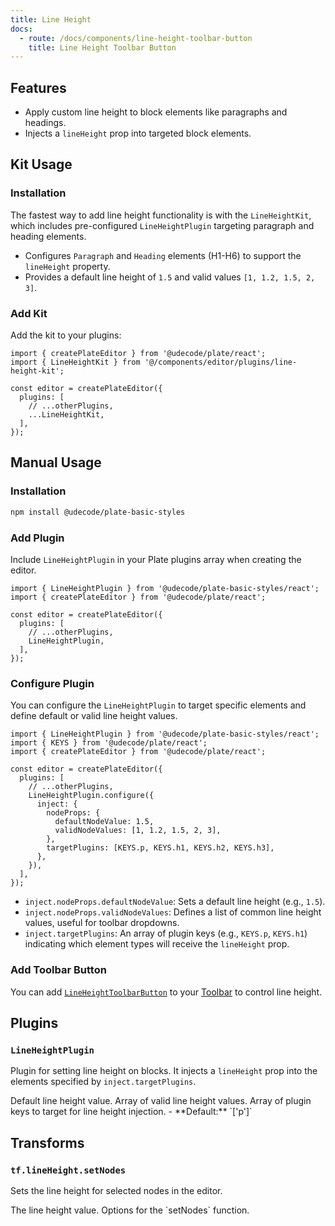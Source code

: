 ```yaml
---
title: Line Height
docs:
  - route: /docs/components/line-height-toolbar-button
    title: Line Height Toolbar Button
---
```


<ComponentPreview name="line-height-demo" />

<PackageInfo>

## Features

- Apply custom line height to block elements like paragraphs and headings.
- Injects a `lineHeight` prop into targeted block elements.

</PackageInfo>

## Kit Usage

<Steps>

### Installation

The fastest way to add line height functionality is with the `LineHeightKit`, which includes pre-configured `LineHeightPlugin` targeting paragraph and heading elements.

<ComponentSource name="line-height-kit" />

- Configures `Paragraph` and `Heading` elements (H1-H6) to support the `lineHeight` property.
- Provides a default line height of `1.5` and valid values `[1, 1.2, 1.5, 2, 3]`.

### Add Kit

Add the kit to your plugins:

```tsx
import { createPlateEditor } from '@udecode/plate/react';
import { LineHeightKit } from '@/components/editor/plugins/line-height-kit';

const editor = createPlateEditor({
  plugins: [
    // ...otherPlugins,
    ...LineHeightKit,
  ],
});
```

</Steps>

## Manual Usage

<Steps>

### Installation

```bash
npm install @udecode/plate-basic-styles
```

### Add Plugin

Include `LineHeightPlugin` in your Plate plugins array when creating the editor.

```tsx
import { LineHeightPlugin } from '@udecode/plate-basic-styles/react';
import { createPlateEditor } from '@udecode/plate/react';

const editor = createPlateEditor({
  plugins: [
    // ...otherPlugins,
    LineHeightPlugin,
  ],
});
```

### Configure Plugin

You can configure the `LineHeightPlugin` to target specific elements and define default or valid line height values.

```tsx
import { LineHeightPlugin } from '@udecode/plate-basic-styles/react';
import { KEYS } from '@udecode/plate/react';
import { createPlateEditor } from '@udecode/plate/react';

const editor = createPlateEditor({
  plugins: [
    // ...otherPlugins,
    LineHeightPlugin.configure({
      inject: {
        nodeProps: {
          defaultNodeValue: 1.5,
          validNodeValues: [1, 1.2, 1.5, 2, 3],
        },
        targetPlugins: [KEYS.p, KEYS.h1, KEYS.h2, KEYS.h3],
      },
    }),
  ],
});
```

- `inject.nodeProps.defaultNodeValue`: Sets a default line height (e.g., `1.5`).
- `inject.nodeProps.validNodeValues`: Defines a list of common line height values, useful for toolbar dropdowns.
- `inject.targetPlugins`: An array of plugin keys (e.g., `KEYS.p`, `KEYS.h1`) indicating which element types will receive the `lineHeight` prop.

### Add Toolbar Button

You can add [`LineHeightToolbarButton`](/docs/components/line-height-toolbar-button) to your [Toolbar](/docs/toolbar) to control line height.

</Steps>

## Plugins

### `LineHeightPlugin`

Plugin for setting line height on blocks. It injects a `lineHeight` prop into the elements specified by `inject.targetPlugins`.

<API name="LineHeightPlugin">
<APIOptions type="object">
  <APIItem name="inject.nodeProps.defaultNodeValue" type="number" optional>
    Default line height value.
  </APIItem>
  <APIItem name="inject.nodeProps.validNodeValues" type="number[]" optional>
    Array of valid line height values.
  </APIItem>
  <APIItem name="inject.targetPlugins" type="string[]" optional>
    Array of plugin keys to target for line height injection.
    - **Default:** `['p']`
  </APIItem>
</APIOptions>
</API>

## Transforms

### `tf.lineHeight.setNodes`

Sets the line height for selected nodes in the editor.

<API name="tf.lineHeight.setNodes">
<APIParameters>
<APIItem name="value" type="number">
The line height value.
</APIItem>
<APIItem name="options" type="SetNodesOptions" optional>
Options for the `setNodes` function.
</APIItem>
</APIParameters>
</API>
